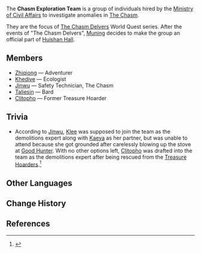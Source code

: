 {{Faction Infobox
|image        = 
|leader       = [[Ministry of Civil Affairs]]<br />[[Huishan Hall]]
|region       = Liyue
}}
{{See also|Chasm Exploration Team Camp}}
The '''Chasm Exploration Team''' is a group of individuals hired by the [[Ministry of Civil Affairs]] to investigate anomalies in [[The Chasm]].

They are the focus of [[The Chasm Delvers]] World Quest series. After the events of "The Chasm Delvers", [[Muning]] decides to make the group an official part of [[Huishan Hall]].

==Members==
* [[Zhiqiong]] &mdash; Adventurer
* [[Khedive]] &mdash; Ecologist
* [[Jinwu]] &mdash; Safety Technician, The Chasm
* [[Taliesin]] &mdash; Bard
* [[Clitopho]] &mdash; Former Treasure Hoarder

==Trivia==
* According to [[Jinwu]], [[Klee]] was supposed to join the team as the demolitions expert along with [[Kaeya]] as her partner, but was unable to attend because she got grounded after carelessly blowing up the stove at [[Good Hunter]]. With no other options left, [[Clitopho]] was drafted into the team as the demolitions expert after being rescued from the [[Treasure Hoarders]].<ref>{{Ref/Quest|The Heavenly Stone's Debris}}</ref>

==Other Languages==
{{Other Languages
|en      = The Chasm Exploration Team
|zhs     = 「层岩巨渊勘探队」
|zhs_rm  = "Céngyán Jùyuān Kāntànduì"
|zht     = 「層岩巨淵勘探隊」
|zht_rm  = "Céngyán Jùyuān Kāntànduì"
|zh_tl   = "The Chasm Exploration Crew"
|ja      = 「層岩巨淵探検隊」
|ja_rm   = "Sougan-kyoen Tankentai"
|ja_tl   = "The Chasm Exploration Team"
|ko      = 「층암거연 탐사대」
|ko_rm   = "Cheong'amgeoyeon Tamsadae"
|ko_tl   = "The Chasm Exploration Team"
|es      = Equipo de espeleología de la Sima
|es_tl   = Speleology Team of the Chasm
|fr      = Équipe d'exploration du Gouffre
|fr_tl   = Chasm Exploration Team
|ru      = Отряд георазведки Разлома
|ru_tl   = 
|th      = ทีมสำรวจ Chasm
|th_rm   = Thim Sanruat Chasm
|th_tl   = The Chasm Exploration Team
|vi      = Đội Thăm Dò Vực Đá Sâu
|vi_tl   = 
|de      = „Erkundungstrupp der Großen Kluft“
|de_tl   = "Exploration Team of the Chasm"
|id      = Regu Penjelajahan Chasm
|id_tl   = Chasm Exploration Team
|pt      = Equipe de Exploração do Despenhadeiro
|pt_tl   = 
}}

==Change History==
{{Change History|2.6}}

==References==
{{Reflist}}